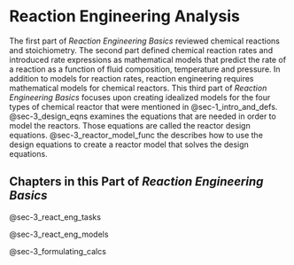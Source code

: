 # Reaction Engineering Analysis {#sec-3_overview}

The first part of *Reaction Engineering Basics* reviewed chemical reactions and stoichiometry. The second part defined chemical reaction rates and introduced rate expressions as mathematical models that predict the rate of a reaction as a function of fluid composition, temperature and pressure. In addition to models for reaction rates, reaction engineering requires mathematical models for chemical reactors. This third part of *Reaction Engineering Basics* focuses upon creating idealized models for the four types of chemical reactor that were mentioned in @sec-1_intro_and_defs. @sec-3_design_eqns examines the equations that are needed in order to model the reactors. Those equations are called the reactor design equations. @sec-3_reactor_model_func the describes how to use the design equations to create a reactor model that solves the design equations.

## Chapters in this Part of *Reaction Engineering Basics*

@sec-3_react_eng_tasks

@sec-3_react_eng_models

@sec-3_formulating_calcs